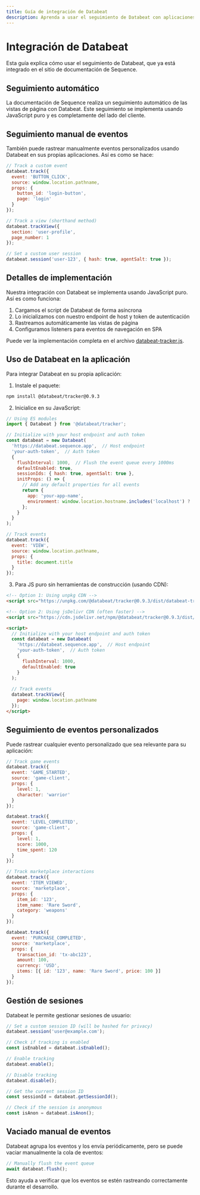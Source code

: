 ```yaml
---
title: Guía de integración de Databeat
description: Aprenda a usar el seguimiento de Databeat con aplicaciones Sequence
---
```


# Integración de Databeat
Esta guía explica cómo usar el seguimiento de Databeat, que ya está integrado en el sitio de documentación de Sequence.

## Seguimiento automático
La documentación de Sequence realiza un seguimiento automático de las vistas de página con Databeat. Este seguimiento se implementa usando JavaScript puro y es completamente del lado del cliente.

## Seguimiento manual de eventos
También puede rastrear manualmente eventos personalizados usando Databeat en sus propias aplicaciones. Así es como se hace:

```javascript
// Track a custom event
databeat.track({
  event: 'BUTTON_CLICK',
  source: window.location.pathname,
  props: {
    button_id: 'login-button',
    page: 'login'
  }
});

// Track a view (shorthand method)
databeat.trackView({
  section: 'user-profile',
  page_number: 1
});

// Set a custom user session
databeat.session('user-123', { hash: true, agentSalt: true });
```

## Detalles de implementación
Nuestra integración con Databeat se implementa usando JavaScript puro. Así es como funciona:
1. Cargamos el script de Databeat de forma asíncrona
2. Lo inicializamos con nuestro endpoint de host y token de autenticación
3. Rastreamos automáticamente las vistas de página
4. Configuramos listeners para eventos de navegación en SPA

Puede ver la implementación completa en el archivo [databeat-tracker.js](/snippets/databeat-tracker.js).

## Uso de Databeat en la aplicación
Para integrar Databeat en su propia aplicación:
1. Instale el paquete:

```bash
npm install @databeat/tracker@0.9.3
```

2. Inicialice en su JavaScript:

```javascript
// Using ES modules
import { Databeat } from '@databeat/tracker';

// Initialize with your host endpoint and auth token
const databeat = new Databeat(
  'https://databeat.sequence.app',  // Host endpoint
  'your-auth-token',  // Auth token
  {
    flushInterval: 1000,  // Flush the event queue every 1000ms
    defaultEnabled: true,
    sessionIds: { hash: true, agentSalt: true },
    initProps: () => {
      // Add any default properties for all events
      return {
        app: 'your-app-name',
        environment: window.location.hostname.includes('localhost') ? 'development' : 'production'
      };
    }
  }
);

// Track events
databeat.track({
  event: 'VIEW',
  source: window.location.pathname,
  props: {
    title: document.title
  }
});
```

3. Para JS puro sin herramientas de construcción (usando CDN):

```html
<!-- Option 1: Using unpkg CDN -->
<script src="https://unpkg.com/@databeat/tracker@0.9.3/dist/databeat-tracker.js"></script>

<!-- Option 2: Using jsDelivr CDN (often faster) -->
<script src="https://cdn.jsdelivr.net/npm/@databeat/tracker@0.9.3/dist/databeat-tracker.js"></script>

<script>
  // Initialize with your host endpoint and auth token
  const databeat = new Databeat(
    'https://databeat.sequence.app',  // Host endpoint  
    'your-auth-token',  // Auth token
    {
      flushInterval: 1000,
      defaultEnabled: true
    }
  );
  
  // Track events
  databeat.trackView({
    page: window.location.pathname
  });
</script>
```

## Seguimiento de eventos personalizados
Puede rastrear cualquier evento personalizado que sea relevante para su aplicación:

```javascript
// Track game events
databeat.track({
  event: 'GAME_STARTED',
  source: 'game-client',
  props: { 
    level: 1, 
    character: 'warrior'
  }
});

databeat.track({
  event: 'LEVEL_COMPLETED',
  source: 'game-client',
  props: { 
    level: 1, 
    score: 1000, 
    time_spent: 120
  }
});

// Track marketplace interactions
databeat.track({
  event: 'ITEM_VIEWED',
  source: 'marketplace',
  props: { 
    item_id: '123', 
    item_name: 'Rare Sword', 
    category: 'weapons'
  }
});

databeat.track({
  event: 'PURCHASE_COMPLETED',
  source: 'marketplace',
  props: { 
    transaction_id: 'tx-abc123',
    amount: 100,
    currency: 'USD',
    items: [{ id: '123', name: 'Rare Sword', price: 100 }]
  }
});
```

## Gestión de sesiones
Databeat le permite gestionar sesiones de usuario:

```javascript
// Set a custom session ID (will be hashed for privacy)
databeat.session('user@example.com');

// Check if tracking is enabled
const isEnabled = databeat.isEnabled();

// Enable tracking
databeat.enable();

// Disable tracking
databeat.disable();

// Get the current session ID
const sessionId = databeat.getSessionId();

// Check if the session is anonymous
const isAnon = databeat.isAnon();
```

## Vaciado manual de eventos
Databeat agrupa los eventos y los envía periódicamente, pero se puede vaciar manualmente la cola de eventos:

```javascript
// Manually flush the event queue
await databeat.flush();
```

Esto ayuda a verificar que los eventos se estén rastreando correctamente durante el desarrollo.